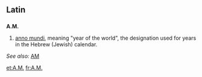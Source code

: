{{also|Appendix:Variations of "am"}}
==Latin==

==={{abbreviation|la}}===
'''A.M.'''

# [[anno mundi]], meaning "year of the world", the designation used for years in the Hebrew (Jewish) calendar.
''See also:'' [[AM]]

[[et:A.M.]]
[[fr:A.M.]]